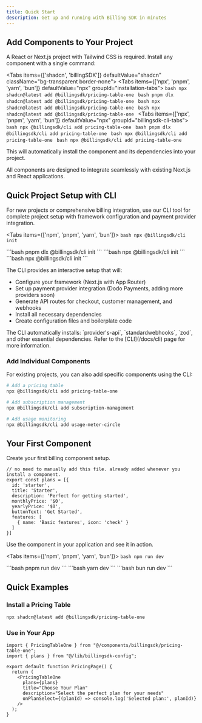 ```yaml
---
title: Quick Start
description: Get up and running with Billing SDK in minutes
---
```




## Add Components to Your Project

A React or Next.js project with Tailwind CSS is required. Install any component with a single command:

<Tabs items={['shadcn', 'billingSDK']} defaultValue="shadcn" className="bg-transparent border-none">
  <Tab value="shadcn" className="border-none bg-transparent p-0 mt-3">
    <Tabs items={['npx', 'pnpm', 'yarn', 'bun']} defaultValue="npx" groupId="installation-tabs">
      <Tab value="npx">
        ```bash
        npx shadcn@latest add @billingsdk/pricing-table-one
        ```
      </Tab>
      <Tab value="pnpm">
        ```bash
        pnpm dlx shadcn@latest add @billingsdk/pricing-table-one
        ```
      </Tab>
      <Tab value="yarn">
        ```bash
        npx shadcn@latest add @billingsdk/pricing-table-one
        ```
      </Tab>
      <Tab value="bun">
        ```bash
        npx shadcn@latest add @billingsdk/pricing-table-one
        ```
      </Tab>
    </Tabs>
  </Tab>
  <Tab value="billingSDK" className="border-none bg-transparent p-0 mt-3">
    <Tabs items={['npx', 'pnpm', 'yarn', 'bun']} defaultValue="npx" groupId="billingsdk-cli-tabs">
      <Tab value="npx">
        ```bash
        npx @billingsdk/cli add pricing-table-one
        ```
      </Tab>
      <Tab value="pnpm">
        ```bash
        pnpm dlx @billingsdk/cli add pricing-table-one
        ```
      </Tab>
      <Tab value="yarn">
        ```bash
        npx @billingsdk/cli add pricing-table-one
        ```
      </Tab>
      <Tab value="bun">
        ```bash
        npx @billingsdk/cli add pricing-table-one
        ```
      </Tab>
    </Tabs>
  </Tab>
</Tabs>

This will automatically install the component and its dependencies into your project.

<Callout title="From Existing Project?">
  All components are designed to integrate seamlessly with existing Next.js and React applications.
</Callout>

## Quick Project Setup with CLI

For new projects or comprehensive billing integration, use our CLI tool for complete project setup with framework configuration and payment provider integration.

<Tabs items={['npm', 'pnpm', 'yarn', 'bun']}>
  <Tab value="npm">
    ```bash
    npx @billingsdk/cli init
    ```
  </Tab>

  <Tab value="pnpm">
    ```bash
    pnpm dlx @billingsdk/cli init
    ```
  </Tab>

  <Tab value="yarn">
    ```bash
    npx @billingsdk/cli init
    ```
  </Tab>

  <Tab value="bun">
    ```bash
    npx @billingsdk/cli init
    ```
  </Tab>
</Tabs>

The CLI provides an interactive setup that will:
- Configure your framework (Next.js with App Router)
- Set up payment provider integration (Dodo Payments, adding more providers soon)
- Generate API routes for checkout, customer management, and webhooks
- Install all necessary dependencies
- Create configuration files and boilerplate code


<Callout title="What gets installed">
  The CLI automatically installs: `provider's-api`, `standardwebhooks`, `zod`, and other essential dependencies.
</Callout>
Refer to the [CLI](/docs/cli) page for more information.

### Add Individual Components

For existing projects, you can also add specific components using the CLI:

```bash
# Add a pricing table
npx @billingsdk/cli add pricing-table-one

# Add subscription management
npx @billingsdk/cli add subscription-management

# Add usage monitoring
npx @billingsdk/cli add usage-meter-circle
```

## Your First Component

Create your first billing component setup.

```tsx title="lib/billingsdk-config.ts"
// no need to manually add this file. already added whenever you install a component.
export const plans = [{
  id: 'starter',
  title: 'Starter',
  description: 'Perfect for getting started',
  monthlyPrice: '$0',
  yearlyPrice: '$0',
  buttonText: 'Get Started',
  features: [
    { name: 'Basic features', icon: 'check' }
  ]
}]
```

Use the component in your application and see it in action.

<Tabs items={['npm', 'pnpm', 'yarn', 'bun']}>
  <Tab value="npm">
    ```bash
    npm run dev
    ```
  </Tab>

  <Tab value="pnpm">
    ```bash
    pnpm run dev
    ```
  </Tab>

  <Tab value="yarn">
    ```bash
    yarn dev
    ```
  </Tab>

  <Tab value="bun">
    ```bash
    bun run dev
    ```
  </Tab>
</Tabs>

## Quick Examples

### Install a Pricing Table

```bash
npx shadcn@latest add @billingsdk/pricing-table-one
```

### Use in Your App

```tsx
import { PricingTableOne } from "@/components/billingsdk/pricing-table-one";
import { plans } from "@/lib/billingsdk-config";

export default function PricingPage() {
  return (
    <PricingTableOne 
      plans={plans}
      title="Choose Your Plan"
      description="Select the perfect plan for your needs"
      onPlanSelect={(planId) => console.log('Selected plan:', planId)}
    />
  );
}
```

